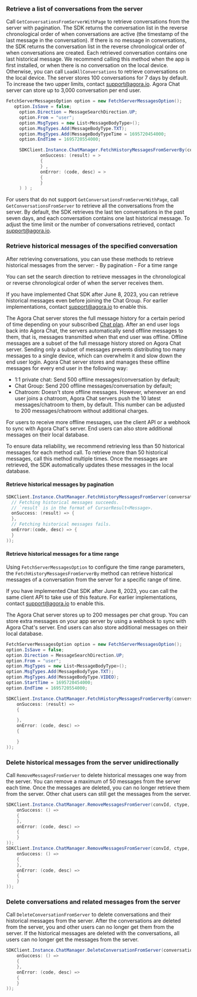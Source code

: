 <PlatformWrapper platform="unity">

### Retrieve a list of conversations from the server

Call `GetConversationsFromServerWithPage` to retrieve conversations from the server with pagination. The SDK returns the conversation list in the reverse chronological order of when conversations are active (the timestamp of the last message in the conversation). If there is no message in conversations, the SDK returns the conversation list in the reverse chronological order of when conversations are created. Each retrieved conversation contains one last historical message. We recommend calling this method when the app is first installed, or when there is no conversation on the local device. Otherwise, you can call `LoadAllConversations` to retrieve conversations on the local device.
The server stores 100 conversations for 7 days by default. To increase the two upper limits, contact support@agora.io. Agora Chat server can store up to 3,000 conversation per end user.

```csharp
FetchServerMessagesOption option = new FetchServerMessagesOption();
   option.IsSave = false;
     option.Direction = MessageSearchDirection.UP;
     option.From = "user";
     option.MsgTypes = new List<MessageBodyType>();
     option.MsgTypes.Add(MessageBodyType.TXT);
     option.MsgTypes.Add(MessageBodyTypeTime = 1695720454000;
     option.EndTime = 1695720554000;

     SDKClient.Instance.ChatManager.FetchHistoryMessagesFromServerBy(conversationId, type, cursor, pageSize, option, new ValueCallBack<CursorResult<Message>>(
             onSuccess: (result) = >
             {
             } ,
             onError: (code, desc) = >
             {
             }
     ) ) ;
```

For users that do not support `GetConversationsFromServerWithPage`, call `GetConversationsFromServer` to retrieve all the conversations from the server. By default, the SDK retrieves the last ten conversations in the past seven days, and each conversation contains one last historical message. To adjust the time limit or the number of conversations retrieved, contact [support@agora.io](mailto:support@agora.io).

### Retrieve historical messages of the specified conversation

After retrieving conversations, you can use these methods to retrieve historical messages from the server:
    - By pagination
    - For a time range

You can set the search direction to retrieve messages in the chronological or reverse chronological order of when the server receives them.

If you have implemented Chat SDK after June 8, 2023, you can retrieve historical messages even before joining the Chat Group. For earlier implementations, contact [support@agora.io](mailto:support@agora.io) to enable this.

The Agora Chat server stores the full message history for a certain period of time depending on your subscribed [Chat plan](../../reference/message-overview#limitations-of-message-storage-duration). After an end user logs back into Agora Chat, the servers  automatically send offline messages to them, that is, messages transmitted when that end user was offline. Offline messages are a subset of the full message history stored on Agora Chat server. Sending only a subset of messages prevents distributing too many messages to a single device, which can overwhelm it and slow down the end user login. Agora Chat server stores and manages these offline messages for every end user in the following way:

- 1:1 private chat: Send 500 offline messages/conversation by default;
- Chat Group: Send 200 offline messages/conversation by default;
- Chatroom: Doesn't store offline messages. However, whenever an end user joins a chatroom, Agora Chat servers push the 10 latest messages/chatroom to them, by default. This number can be adjusted to 200 messages/chatroom without additional charges.

For users to receive more offline messages, use the client API or a webhook to sync with Agora Chat's server. End users can also store additional messages on their local database.

To ensure data reliability, we recommend retrieving less than 50 historical messages for each method call. To retrieve more than 50 historical messages, call this method multiple times. Once the messages are retrieved, the SDK automatically updates these messages in the local database.

#### Retrieve historical messages by pagination

```csharp
SDKClient.Instance.ChatManager.FetchHistoryMessagesFromServer(conversationId, type, startId, pageSize, new ValueCallBack<CursorResult<Message>>(
  // Fetching historical messages succeeds.
  // `result` is in the format of CursorResult<Message>.
  onSuccess: (result) => {
  },
  // Fetching historical messages fails.
  onError:(code, desc) => {
  }
));
```

#### Retrieve historical messages for a time range

Using `FetchServerMessagesOption` to configure the time range parameters, the `FetchHistoryMessagesFromServerBy` method can retrieve historical messages of a conversation from the server for a specific range of time.

If you have implemented Chat SDK after June 8, 2023, you can call the same client API to take use of this feature. For earlier implementations, contact [support@agora.io](mailto:support@agora.io) to enable this.

The Agora Chat server stores up to 200 messages per chat group. You can store extra messages on your app server by using a webhook to sync with Agora Chat's server. End users can also store additional messages on their local database.

```csharp
FetchServerMessagesOption option = new FetchServerMessagesOption();
option.IsSave = false;
option.Direction = MessageSearchDirection.UP;
option.From = "user";
option.MsgTypes = new List<MessageBodyType>();
option.MsgTypes.Add(MessageBodyType.TXT);
option.MsgTypes.Add(MessageBodyType.VIDEO);
option.StartTime = 1695720454000;
option.EndTime = 1695720554000;

SDKClient.Instance.ChatManager.FetchHistoryMessagesFromServerBy(conversationId, type, cursor, pageSize, option, new ValueCallBack<CursorResult<Message>>(
    onSuccess: (result) =>
    {

    },
    onError: (code, desc) =>
    {

    }
));
```

### Delete historical messages from the server unidirectionally

Call `RemoveMessagesFromServer` to delete historical messages one way from the server. You can remove a maximum of 50 messages from the server each time. Once the messages are deleted, you can no longer retrieve them from the server. Other chat users can still get the messages from the server.

```csharp
SDKClient.Instance.ChatManager.RemoveMessagesFromServer(convId, ctype, time, new CallBack(
    onSuccess: () =>
    {
    },
    onError: (code, desc) =>
    {
    }
));
SDKClient.Instance.ChatManager.RemoveMessagesFromServer(convId, ctype, msgList, new CallBack(
    onSuccess: () =>
    {
    },
    onError: (code, desc) =>
    {
    }
));
```

### Delete conversations and related messages from the server

Call `DeleteConversationFromServer` to delete conversations and their historical messages from the server. After the conversations are deleted from the server, you and other users can no longer get them from the server. If the historical messages are deleted with the conversations, all users can no longer get the messages from the server.

```csharp
SDKClient.Instance.ChatManager.DeleteConversationFromServer(conversationId, conversationType, isDeleteServerMessages, new CallBack(
    onSuccess: () =>
    {
    },
    onError: (code, desc) =>
    {
    }
));
```

</PlatformWrapper>
